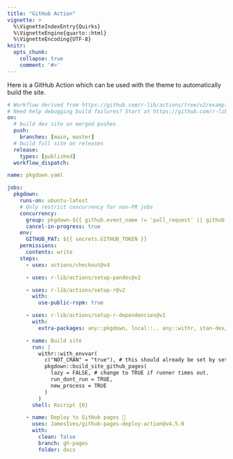 ```yaml
---
title: "GitHub Action"
vignette: >
  %\VignetteIndexEntry{Quirks}
  %\VignetteEngine{quarto::html}
  %\VignetteEncoding{UTF-8}
knitr:
  opts_chunk:
    collapse: true
    comment: '#>'
---
```


Here is a GitHub Action which can be used with the theme to automatically build the site.

```yaml
# Workflow derived from https://github.com/r-lib/actions/tree/v2/examples
# Need help debugging build failures? Start at https://github.com/r-lib/actions#where-to-find-help
on:
  # build dev site on merged pushes
  push:
    branches: [main, master]
  # build full site on releases
  release:
    types: [published]
  workflow_dispatch:

name: pkgdown.yaml

jobs:
  pkgdown:
    runs-on: ubuntu-latest
    # Only restrict concurrency for non-PR jobs
    concurrency:
      group: pkgdown-${{ github.event_name != 'pull_request' || github.run_id }}
      cancel-in-progress: true
    env:
      GITHUB_PAT: ${{ secrets.GITHUB_TOKEN }}
    permissions:
      contents: write
    steps:
      - uses: actions/checkout@v4

      - uses: r-lib/actions/setup-pandoc@v2

      - uses: r-lib/actions/setup-r@v2
        with:
          use-public-rspm: true

      - uses: r-lib/actions/setup-r-dependencies@v2
        with:
          extra-packages: any::pkgdown, local::., any::withr, stan-dev/pkgdown-config

      - name: Build site
        run: |
          withr::with_envvar(
            c("NOT_CRAN" = "true"), # this should already be set by setup-r@v2? keeping because vignettes don't build otherwise
            pkgdown::build_site_github_pages(
              lazy = FALSE, # change to TRUE if runner times out.
              run_dont_run = TRUE,
              new_process = TRUE
            )
          )
        shell: Rscript {0}

      - name: Deploy to GitHub pages 🚀
        uses: JamesIves/github-pages-deploy-action@v4.5.0
        with:
          clean: false
          branch: gh-pages
          folder: docs
```
